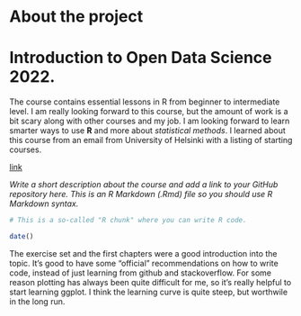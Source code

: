 
# About the project
# Introduction to Open Data Science 2022. 
The course contains essential lessons in R from beginner to intermediate level.
I am really looking forward to this course, but the amount of work is a bit scary along with other courses and my job.
I am looking forward to learn smarter ways to use **R** and more about *statistical methods*.
I learned about this course from an email from University of Helsinki with a listing of starting courses.

[link](https://github.com/Joonasko/IODS-project.git)

*Write a short description about the course and add a link to your GitHub repository here. This is an R Markdown (.Rmd) file so you should use R Markdown syntax.*

```r
# This is a so-called "R chunk" where you can write R code.

date()

```

The exercise set and the first chapters were a good introduction into the topic.
It's good to have some "official" recommendations on how to write code, instead of just learning from github and stackoverflow.
For some reason plotting has always been quite difficult for me, so it's really helpful to start learning ggplot.
I think the learning curve is quite steep, but worthwile in the long run.
